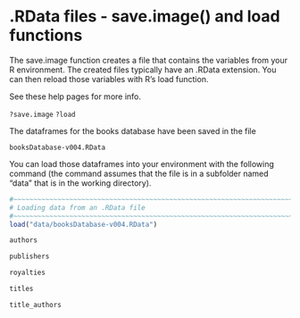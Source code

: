 # <yrChapterNumber></yrChapterNumber> .RData files - save.image() and load functions

The save.image function creates a file that contains the variables from your R 
environment. The created files typically have an .RData extension.
You can then reload those variables with R's load function.

See these help pages for more info.

`?save.image`
`?load`

The dataframes for the books database have been saved in the file

    booksDatabase-v004.RData

You can load those dataframes into your environment with the following
command (the command assumes that the file is in a subfolder
named "data" that is in the working directory).

```r
#~~~~~~~~~~~~~~~~~~~~~~~~~~~~~~~~~~~~~~~~~~~~~~~~~~~~~~~~~~~~~~~~~~~~~~~~~~~~
# Loading data from an .RData file
#~~~~~~~~~~~~~~~~~~~~~~~~~~~~~~~~~~~~~~~~~~~~~~~~~~~~~~~~~~~~~~~~~~~~~~~~~~~~
load("data/booksDatabase-v004.RData")

authors

publishers

royalties

titles

title_authors


```
